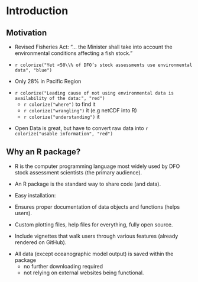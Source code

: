 # Introduction


## Motivation

- Revised Fisheries Act: “... the Minister shall take into account the environmental conditions affecting a fish stock."

- `r colorize("Yet <50\\% of DFO’s stock assessments use environmental data", "blue")`

- Only 28% in Pacific Region

\pause

- `r colorize("Leading cause of not using environmental data is availability of the data:", "red")`
  - `r colorize("where")` to find it
  - `r colorize("wrangling")` it (e.g netCDF into R)
  - `r colorize("understanding")` it

\pause

- Open Data is great, but have to convert raw data into `r colorize("usable information", "red")`

## Why an R package?

- R is the computer programming language most widely used by DFO stock assessment
  scientists (the primary audience).

- An R package is the standard way to share code (and data).

- Easy installation:

\textcolor{red}{\texttt{remotes::install\_github("pbs-assess/pacea")}}

\pause

- Ensures proper documentation of data objects and functions (helps users).

- Custom plotting files, help files for everything, fully open source.

- Include vignettes that walk users through various features (already rendered
  on GitHub).

\pause

- All data (except oceanographic model output) is saved within the package
  - no further downloading required
  - not relying on external websites being functional.

<!--
## `pacea` objects (climatic/oceanographic)

Currently, pacea contains (`r colorize("red is updated/new since last year's meeting", "red")`):

- $\cancel{204,039}$ `r colorize(format(nrow(buoy_sst), big.mark = ","), "red")` calculations of daily sea surface
   temperature based on data from `r nrow(buoy_metadata)` buoys

\pause

- outputs from the spatial British Columbia continental margin (BCCM) model,
   `r colorize("now expanded from just Canada's EEZ to include the full model domain,
   extending into US waters", "red")`

\pause

- `r colorize("outputs from the spatial Hindcast of the Salish Sea (HOTSSea)
  physical oceanography model (including Puget Sound), 1980-2018", "red")`

\pause

- NOAA's spatial Optimum Interpolation Sea Surface Temperature (OISST) record
  `r colorize("updated monthly", "red")`

\pause

- $\cancel{9}$ `r colorize(nrow(pacea_indices), "red")` climatic and oceanographic indices, such as the Pacific Decadal Oscillation and those related to El Niño

## `pacea` objects (biological)

- estimates of abundances for Harbour Seals

- estimates of spawning stock biomass and annual recruitments for
 `r colorize("Pacific Hake", "red")` and `r colorize("Pacific Herring", "red")`

- `r colorize("zooplankton biomass anomalies in the Strait of Georgia for 25 species groups", "red")`
-->
